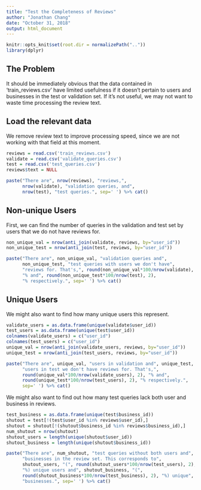 ```yaml
---
title: "Test the Completeness of Reviews"
author: "Jonathan Chang"
date: "October 31, 2018"
output: html_document
---
```


```r
knitr::opts_knit$set(root.dir = normalizePath(".."))
library(dplyr)
```

## The Problem

It should be immediately obvious that the data contained in 'train_reviews.csv' have limited usefulness if it doesn't pertain to users and businesses in the test or validation set. If it's not useful, we may not want to waste time processing the review text.

## Load the relevant data

We remove review text to improve processing speed, since we are not working with that field at this moment.

```r
reviews = read.csv('train_reviews.csv')
validate = read.csv('validate_queries.csv')
test = read.csv('test_queries.csv')
reviews$text = NULL
```
```r
paste("There are", nrow(reviews), "reviews,",
      nrow(validate), "validation queries, and",
      nrow(test), "test queries.", sep=' ') %>% cat()

```

## Non-unique Users

First, we can find the number of queries in the validation and test set by users that we do not have reviews for.

```r
non_unique_val = nrow(anti_join(validate, reviews, by="user_id"))
non_unique_test = nrow(anti_join(test, reviews, by="user_id"))
```
```r
paste("There are", non_unique_val, "validation queries and",
      non_unique_test, "test queries with users we don't have",
      "reviews for. That's,", round(non_unique_val*100/nrow(validate), 2),
      "% and", round(non_unique_test*100/nrow(test), 2), 
      "% respectively.", sep=' ') %>% cat()
```

## Unique Users

We might also want to find how many unique users this represent.

```r
validate_users = as.data.frame(unique(validate$user_id))
test_users = as.data.frame(unique(test$user_id))
colnames(validate_users) = c("user_id")
colnames(test_users) = c("user_id")
unique_val = nrow(anti_join(validate_users, reviews, by="user_id"))
unique_test = nrow(anti_join(test_users, reviews, by="user_id"))
```
```r
paste("There are", unique_val, "users in validation and", unique_test,
      "users in test we don't have reviews for. That's,",
      round(unique_val*100/nrow(validate_users), 2), "% and",
      round(unique_test*100/nrow(test_users), 2), "% respectively.",
      sep=' ') %>% cat()
```
We might also want to find out how many test queries lack both user and business in reviews.
```r
test_business = as.data.frame(unique(test$business_id))
shutout = test[!(test$user_id %in% reviews$user_id),]
shutout = shutout[!(shutout$business_id %in% reviews$business_id),]
num_shutout = nrow(shutout)
shutout_users = length(unique(shutout$user_id))
shutout_business = length(unique(shutout$business_id))
```
```r
paste("There are", num_shutout, "test queries without both users and",
      "businesses in the review set. This corresponds to",
      shutout_users, "(", round(shutout_users*100/nrow(test_users), 2),
      "%) unique users and", shutout_business, "(",
      round(shutout_business*100/nrow(test_business), 2), "%) unique", 
      "businesses.", sep=' ') %>% cat()
```